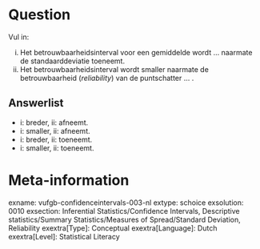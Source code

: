 Question
========
Vul in:

i. Het betrouwbaarheidsinterval voor een gemiddelde wordt ... naarmate de standaarddeviatie toeneemt.
ii. Het betrouwbaarheidsinterval wordt smaller naarmate de betrouwbaarheid (*reliability*) van de puntschatter ... . 

Answerlist
----------
* i: breder, ii: afneemt.
* i: smaller, ii: afneemt.
* i: breder, ii: toeneemt.
* i: smaller, ii: toeneemt.

Meta-information
================
exname: vufgb-confidenceintervals-003-nl
extype: schoice
exsolution: 0010
exsection: Inferential Statistics/Confidence Intervals, Descriptive statistics/Summary Statistics/Measures of Spread/Standard Deviation, Reliability
exextra[Type]: Conceptual
exextra[Language]: Dutch
exextra[Level]: Statistical Literacy
